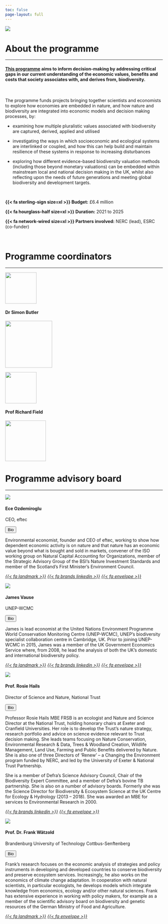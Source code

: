 ```yaml
---
toc: false
page-layout: full
---
```


::: {.grid}

::: {.g-col-12}

![](/images/landing_page_crop.webp){fig-alt="Photograph of a natural wooded landscape. Tops of coniferous trees are visible in the foreground, with the treescape continuing into the midground and background."}

:::

:::

# About the programme{#about}

<hr />

#### [This programme](https://www.ukri.org/what-we-do/our-main-funds-and-areas-of-support/browse-our-areas-of-investment-and-support/economics-of-biodiversity/) aims to inform decision-making by addressing critical gaps in our current understanding of the **economic values, benefits and costs** that society associates with, and derives from, **biodiversity**.

<br />

The programme funds projects bringing together scientists and economists to explore how economies are embedded in nature, and how nature and biodiversity are integrated into economic models and decision making processes, by:

* examining how multiple pluralistic values associated with biodiversity are captured, derived, applied and utilised

* investigating the ways in which socioeconomic and ecological systems are interlinked or coupled, and how this can help build and maintain resilience of these systems in response to increasing disturbances

* exploring how different evidence-based biodiversity valuation methods (including those beyond monetary valuations) can be embedded within mainstream local and national decision making in the UK, whilst also reflecting upon the needs of future generations and meeting global biodiversity and development targets.

<br />

::: {.grid}

::: {.g-col-12 .g-col-md-3 .text-center}
**{{< fa sterling-sign size=xl >}}  Budget:** £6.4 million
:::

::: {.g-col-12 .g-col-md-3 .text-center}
**{{< fa hourglass-half size=xl >}}  Duration:** 2021 to 2025
:::

::: {.g-col-12 .g-col-md-6  .text-center}
**{{< fa network-wired size=xl >}}  Partners involved:** NERC (lead), ESRC (co-funder)
:::

<br />

:::

# Programme coordinators{#coord}

<hr />

::: {.grid}

::: {.g-col-12 .g-col-md-6}

<div class="card-coord p-3 py-4">
<div class="text-center">
<img src="https://valuing-soundscapes.github.io/images/sjb.png" width="100" class="profile-shape-circle profile-image-mid">
</div>
<div class="text-center">
<h4 class="mt-2 mb-4">Dr Simon Butler</h4>
<div class="text-center">
<img src="images/institute_logos/UEA_dark_crop.png" width="150">
</div>
</div>
</div>

:::

::: {.g-col-12 .g-col-md-6}

<div class="card-coord p-3 py-4">
<div class="text-center">
<img src="/images/richardfield_sq.png" width="100" class="profile-image-mid profile-shape-circle">
</div>
<div class="text-center">
<h4 class="mt-2 mb-4">Prof Richard Field</h4>
<div class="text-center">
<img src="images/institute_logos/UoN_dark_crop.png" width="130">
</div>
</div>
</div>

:::

:::


# Programme advisory board{#pab}

<hr />

::: {.grid}

::: {.g-col-12 .g-col-md-6}

<div class="card-coord">
<div class="text-center">
<img src="images/Ece_Ozdemiroglu.webp" class="profile-image-mid profile-shape-circle card-img-top">
</div>
<div class="card-body d-flex flex-column">
<h4 class="card-title">Ece Ozdemiroglu</h4>
<p class="card-subtitle">CEO, eftec</p>
<button class="btn btn-primary" type="button" data-bs-toggle="collapse" data-bs-target="#eo-bio" aria-expanded="false" aria-controls="eo-bio">
    Bio
  </button>
<div class="collapse" id = "eo-bio">
<div class="card-text text-center">
<p>Environmental economist, founder and CEO of eftec, working to show how dependent economic activity is on nature and that nature has an economic value beyond what is bought and sold in markets, convener of the ISO working group on Natural Capital Accounting for Organizations, member of the Strategic Advisory Group of the BSI’s Nature Investment Standards and member of the Scotland’s First Minister’s Environment Council.
</p>
</div>
</div>
<div class="text-center">
<a href="https://eftec.co.uk/our-team/ece-ozdemiroglu"><i>{{< fa landmark >}}</i></a>
<a href="https://www.linkedin.com/in/ece-ozdemiroglu-741988/"><i>{{< fa brands linkedin >}}</i></a>
<a href="mailto:ece@eftec.co.uk"><i>{{< fa envelope >}}</i></a>
</div>
</div>
</div>

:::

::: {.g-col-12 .g-col-md-6}

<div class="card-coord">
<div class="text-center">
<img src="images/james_vause.webp" class="profile-image-mid profile-shape-circle card-img-top">
</div>
<div class="card-body d-flex flex-column">
<h4 class="card-title">James Vause</h4>
<p class="card-subtitle">UNEP-WCMC</p>
<button class="btn btn-primary" type="button" data-bs-toggle="collapse" data-bs-target="#jv-bio" aria-expanded="false" aria-controls="jv-bio">
    Bio
  </button>
<div class="collapse" id = "jv-bio">
<div class="card-text text-center">
<p>James is lead economist at the United Nations Environment Programme World Conservation Monitoring Centre (UNEP-WCMC), UNEP’s biodiversity specialist collaboration centre in Cambridge, UK. Prior to joining UNEP-WCMC in 2015, James was a member of the UK Government Economics Service where, from 2008, he lead the analysis of both the UK’s domestic and international biodiversity policy.
</p>
</div>
</div>
<div class="text-center">
<a href="unep-wcmc.org"><i>{{< fa landmark >}}</i></a>
<a href="https://www.linkedin.com/in/jamesvause/"><i>{{< fa brands linkedin >}}</i></a>
<a href="mailto:james.vause@unep-wcmc.org"><i>{{< fa envelope >}}</i></a>
</div>
</div>
</div>

:::

::: {.g-col-12 .g-col-md-6}

<div class="card-coord">
<div class="text-center">
<img src="images/rosie_hails.webp" class="profile-image-mid profile-shape-circle card-img-top">
</div>
<div class="card-body d-flex flex-column">
<h4 class="card-title">Prof. Rosie Hails</h4>
<p class="card-subtitle">Director of Science and Nature, National Trust</p>
<button class="btn btn-primary" type="button" data-bs-toggle="collapse" data-bs-target="#rh-bio" aria-expanded="false" aria-controls="rh-bio">
    Bio
  </button>
<div class="collapse" id = "rh-bio">
<div class="card-text text-center">
<p>Professor Rosie Hails MBE FRSB is an ecologist and Nature and Science Director at the National Trust, holding honorary chairs at Exeter and Cranfield Universities. Her role is to develop the Trust’s nature strategy, research portfolio and advice on science evidence relevant to Trust decision making. She leads teams focusing on Nature Conservation, Environmental Research & Data, Trees & Woodland Creation, Wildlife Management, Land Use, Farming and Public Benefits delivered by Nature. She is also one of three Directors of ‘Renew’ – a Changing the Environment program funded by NERC, and led by the University of Exeter & National Trust Partnership.

She is a member of Defra’s Science Advisory Council, Chair of the Biodiversity Expert Committee, and a member of Defra’s bovine TB partnership. She is also on a number of advisory boards. Formerly she was the Science Director for Biodiversity & Ecosystem Science at the UK Centre for Ecology & Hydrology (2013 – 2018). She was awarded an MBE for services to Environmental Research in 2000.
</p>
</div>
</div>
<div class="text-center">
<a href="https://www.linkedin.com/in/rosie-hails-10380548/"><i>{{< fa brands linkedin >}}</i></a>
<a href="mailto:rha@ceh.ac.uk"><i>{{< fa envelope >}}</i></a>
</div>
</div>
</div>

:::

::: {.g-col-12 .g-col-md-6}

<div class="card-coord">
<div class="text-center">
<img src="images/frank_watzold.webp" class="profile-image-mid profile-shape-circle card-img-top">
</div>
<div class="card-body d-flex flex-column">
<h4 class="card-title">Prof. Dr. Frank Wätzold</h4>
<p class="card-subtitle">Brandenburg University of Technology Cottbus-Senftenberg</p>
<button class="btn btn-primary" type="button" data-bs-toggle="collapse" data-bs-target="#fw-bio" aria-expanded="false" aria-controls="fw-bio">
    Bio
  </button>
<div class="collapse" id = "fw-bio">
<div class="card-text text-center">
<p>Frank’s research focuses on the economic analysis of strategies and policy instruments in developing and developed countries to conserve biodiversity and preserve ecosystem services. Increasingly, he also works on the economics of climate change adaptation. In cooperation with natural scientists, in particular ecologists, he develops models which integrate knowledge from economics, ecology and/or other natural sciences. Frank has extensive experience in working with policy makers, for example as a member of the scientific advisory board on biodiversity and genetic resources of the German Ministry of Food and Agriculture.
</p>
</div>
</div>
<div class="text-center">
<a href="https://www.b-tu.de/en/fg-umweltoekonomie/"><i>{{< fa landmark >}}</i></a>
<a href="mailto:waetzold@b-tu.de"><i>{{< fa envelope >}}</i></a>
</div>
</div>
</div>

:::

:::

<br />
